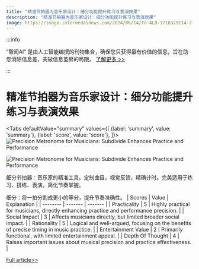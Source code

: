 ```yaml
---
title: "精准节拍器为音乐家设计：细分功能提升练习与表演效果"
description: "精准节拍器为音乐家设计：细分功能提升练习与表演效果"
image: https://image.informedainews.com/2024/06/14/To-4LD-1718329114-2.jpg
---
```



:::info

“智闻AI“ 是由人工智能编撰的刊物集合，确保您只获得最有价值的信息，旨在助您消除信息差，突破信息茧房的局限。  [了解更多 >>](/)

:::

# 精准节拍器为音乐家设计：细分功能提升练习与表演效果


<Tabs
	defaultValue="summary"
	values={[
	{label: 'summary', value: 'summary'},
	{label: 'score', value: 'score'},
]}>
<TabItem value="summary">
<img
  src="https://image.informedainews.com/2024/06/14/To-4LD-1718329114-2.jpg"
  alt="Precision Metronome for Musicians: Subdivide Enhances Practice and Performance"
/>

<img
  src="https://image.informedainews.com/2024/06/14/To-pM0-1718329114-3.jpg"
  alt="Precision Metronome for Musicians: Subdivide Enhances Practice and Performance"
/>



细分节拍器：音乐家的精准工具。定制曲目，视觉反馈，精确计时。完美适用于练习、排练、表演。简化节奏掌握。

细分：将一拍分割成更小的等分，提升节奏准确性。
</TabItem>
<TabItem value="score">
	| Scores     | Value   | Explanation |
	| -------- | ------- | ------- |
	| Practicality  | 5    | Highly practical for musicians, directly enhancing practice and performance precision.    |
	| Social Impact | 3     | Affects musicians directly, but limited broader social impact.    |
	| Rationality    | 5    | Logical and well-argued, focusing on the benefits of precise timing in music practice.    |
	| Entertainment Value    | 2    | Primarily functional, with limited entertainment appeal.    |
	| Depth Of Thought    | 4    | Raises important issues about musical precision and practice effectiveness.    |
</TabItem>
</Tabs>

[Full article>>](https://www.producthunt.com/posts/subdivide)

